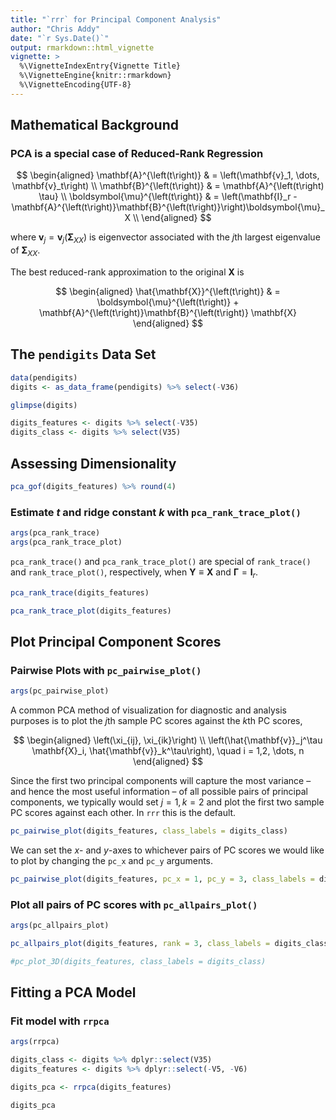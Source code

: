 ```yaml
---
title: "`rrr` for Principal Component Analysis"
author: "Chris Addy"
date: "`r Sys.Date()`"
output: rmarkdown::html_vignette
vignette: >
  %\VignetteIndexEntry{Vignette Title}
  %\VignetteEngine{knitr::rmarkdown}
  %\VignetteEncoding{UTF-8}
---
```


## Mathematical Background

### PCA is a special case of Reduced-Rank Regression

$$
\begin{aligned}
  \mathbf{A}^{\left(t\right)} & = \left(\mathbf{v}_1, \dots, \mathbf{v}_t\right) \\
  \mathbf{B}^{\left(t\right)} & = \mathbf{A}^{\left(t\right) \tau} \\
  \boldsymbol{\mu}^{\left(t\right)} & = \left(\mathbf{I}_r - \mathbf{A}^{\left(t\right)}\mathbf{B}^{\left(t\right)}\right)\boldsymbol{\mu}_X \\
\end{aligned}
$$

where $\mathbf{v}_j = \mathbf{v}_j \left(\mathbf{\Sigma}_{XX}\right)$ is eigenvector associated with the $j$th largest eigenvalue of  $\mathbf{\Sigma}_{XX}.$

The best reduced-rank approximation to the original $\mathbf{X}$ is

$$
\begin{aligned}
\hat{\mathbf{X}}^{\left(t\right)} & =
  \boldsymbol{\mu}^{\left(t\right)} + \mathbf{A}^{\left(t\right)}\mathbf{B}^{\left(t\right)} \mathbf{X}
\end{aligned}
$$

## The `pendigits` Data Set

```r
data(pendigits)
digits <- as_data_frame(pendigits) %>% select(-V36)

glimpse(digits)
```

```r
digits_features <- digits %>% select(-V35)
digits_class <- digits %>% select(V35)
```

## Assessing Dimensionality

```r
pca_gof(digits_features) %>% round(4)
```

### Estimate $t$ and ridge constant $k$ with `pca_rank_trace_plot()`

```r
args(pca_rank_trace)
args(pca_rank_trace_plot)
``` 

`pca_rank_trace()` and `pca_rank_trace_plot()` are special of `rank_trace()` and `rank_trace_plot()`, respectively, when $\mathbf{Y} \equiv \mathbf{X}$ and $\mathbf{\Gamma} = \mathbf{I}_r$.

```r
pca_rank_trace(digits_features)

pca_rank_trace_plot(digits_features)
```

## Plot Principal Component Scores 

### Pairwise Plots with `pc_pairwise_plot()`

```r
args(pc_pairwise_plot)
```

A common PCA method of visualization for diagnostic and analysis purposes is to plot the $j$th sample PC scores against the $k$th PC scores,

$$
\begin{aligned}
  \left(\xi_{ij}, \xi_{ik}\right) \\
  \left(\hat{\mathbf{v}}_j^\tau \mathbf{X}_i, \hat{\mathbf{v}}_k^\tau\right),  \quad i = 1,2, \dots, n  
\end{aligned}
$$

Since the first two principal components will capture the most variance -- and hence the most useful information -- of all possible pairs of principal components, we typically would set $j = 1, k = 2$ and plot the first two sample PC scores against each other. In `rrr` this is the default.

```r
pc_pairwise_plot(digits_features, class_labels = digits_class)
```

We can set the $x$- and $y$-axes to whichever pairs of PC scores we would like to plot by changing the `pc_x` and `pc_y` arguments.

```r
pc_pairwise_plot(digits_features, pc_x = 1, pc_y = 3, class_labels = digits_class)
```

### Plot all pairs of PC scores with `pc_allpairs_plot()`

```r
args(pc_allpairs_plot)
```

```r
pc_allpairs_plot(digits_features, rank = 3, class_labels = digits_class)
```

```r
#pc_plot_3D(digits_features, class_labels = digits_class)
```

## Fitting a PCA Model

### Fit model with `rrpca`

```r
args(rrpca)
```

```r
digits_class <- digits %>% dplyr::select(V35)
digits_features <- digits %>% dplyr::select(-V5, -V6)

digits_pca <- rrpca(digits_features)

digits_pca
```